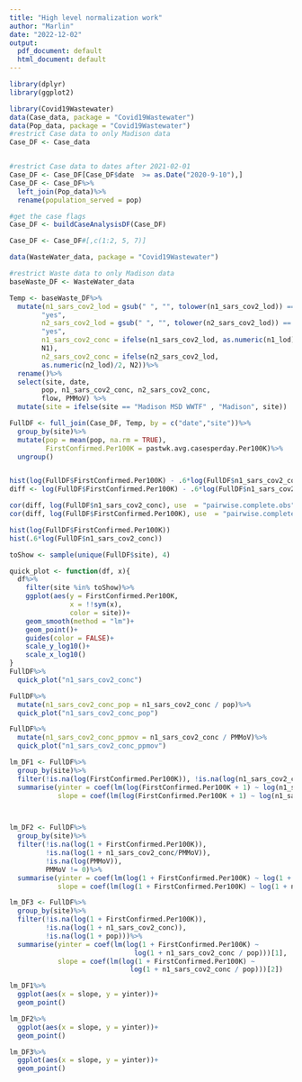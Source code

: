 ```yaml
---
title: "High level normalization work"
author: "Marlin"
date: "2022-12-02"
output:
  pdf_document: default
  html_document: default
---
```



```r
library(dplyr)
library(ggplot2)
```

```r
library(Covid19Wastewater)
data(Case_data, package = "Covid19Wastewater")
data(Pop_data, package = "Covid19Wastewater")
#restrict Case data to only Madison data
Case_DF <- Case_data


#restrict Case data to dates after 2021-02-01
Case_DF <- Case_DF[Case_DF$date  >= as.Date("2020-9-10"),]
Case_DF <- Case_DF%>%
  left_join(Pop_data)%>%
  rename(population_served = pop)

#get the case flags
Case_DF <- buildCaseAnalysisDF(Case_DF)

Case_DF <- Case_DF#[,c(1:2, 5, 7)]

data(WasteWater_data, package = "Covid19Wastewater")

#restrict Waste data to only Madison data
baseWaste_DF <- WasteWater_data

Temp <- baseWaste_DF%>%
  mutate(n1_sars_cov2_lod = gsub(" ", "", tolower(n1_sars_cov2_lod)) == 
        "yes",
        n2_sars_cov2_lod = gsub(" ", "", tolower(n2_sars_cov2_lod)) == 
        "yes",
        n1_sars_cov2_conc = ifelse(n1_sars_cov2_lod, as.numeric(n1_lod)/2, 
        N1),
        n2_sars_cov2_conc = ifelse(n2_sars_cov2_lod, 
        as.numeric(n2_lod)/2, N2))%>% 
  rename()%>%
  select(site, date, 
        pop, n1_sars_cov2_conc, n2_sars_cov2_conc, 
        flow, PMMoV) %>%
  mutate(site = ifelse(site == "Madison MSD WWTF" , "Madison", site))

FullDF <- full_join(Case_DF, Temp, by = c("date","site"))%>%
  group_by(site)%>%
  mutate(pop = mean(pop, na.rm = TRUE),
         FirstConfirmed.Per100K = pastwk.avg.casesperday.Per100K)%>%
  ungroup()


hist(log(FullDF$FirstConfirmed.Per100K) - .6*log(FullDF$n1_sars_cov2_conc))
diff <- log(FullDF$FirstConfirmed.Per100K) - .6*log(FullDF$n1_sars_cov2_conc)

cor(diff, log(FullDF$n1_sars_cov2_conc), use  = "pairwise.complete.obs")
cor(diff, log(FullDF$FirstConfirmed.Per100K), use  = "pairwise.complete.obs")

hist(log(FullDF$FirstConfirmed.Per100K))
hist(.6*log(FullDF$n1_sars_cov2_conc))


```




```r
toShow <- sample(unique(FullDF$site), 4)

quick_plot <- function(df, x){
  df%>%
    filter(site %in% toShow)%>%
    ggplot(aes(y = FirstConfirmed.Per100K, 
               x = !!sym(x),
               color = site))+
    geom_smooth(method = "lm")+
    geom_point()+
    guides(color = FALSE)+
    scale_y_log10()+
    scale_x_log10()
}
FullDF%>%
  quick_plot("n1_sars_cov2_conc")

FullDF%>%
  mutate(n1_sars_cov2_conc_pop = n1_sars_cov2_conc / pop)%>%
  quick_plot("n1_sars_cov2_conc_pop")

FullDF%>%
  mutate(n1_sars_cov2_conc_ppmov = n1_sars_cov2_conc / PMMoV)%>%
  quick_plot("n1_sars_cov2_conc_ppmov")

```



```r
lm_DF1 <- FullDF%>%
  group_by(site)%>%
  filter(!is.na(log(FirstConfirmed.Per100K)), !is.na(log(n1_sars_cov2_conc)))%>%
  summarise(yinter = coef(lm(log(FirstConfirmed.Per100K + 1) ~ log(n1_sars_cov2_conc + 1)))[1],
            slope = coef(lm(log(FirstConfirmed.Per100K + 1) ~ log(n1_sars_cov2_conc + 1)))[2])



lm_DF2 <- FullDF%>%
  group_by(site)%>%
  filter(!is.na(log(1 + FirstConfirmed.Per100K)), 
         !is.na(log(1 + n1_sars_cov2_conc/PMMoV)),
         !is.na(log(PMMoV)),
         PMMoV != 0)%>%
  summarise(yinter = coef(lm(log(1 + FirstConfirmed.Per100K) ~ log(1 + n1_sars_cov2_conc/abs(PMMoV))))[1],
            slope = coef(lm(log(1 + FirstConfirmed.Per100K) ~ log(1 + n1_sars_cov2_conc/abs(PMMoV))))[2])

lm_DF3 <- FullDF%>%
  group_by(site)%>%
  filter(!is.na(log(1 + FirstConfirmed.Per100K)), 
         !is.na(log(1 + n1_sars_cov2_conc)),
         !is.na(log(1 + pop)))%>%
  summarise(yinter = coef(lm(log(1 + FirstConfirmed.Per100K) ~
                               log(1 + n1_sars_cov2_conc / pop)))[1],
            slope = coef(lm(log(1 + FirstConfirmed.Per100K) ~ 
                              log(1 + n1_sars_cov2_conc / pop)))[2])

lm_DF1%>%
  ggplot(aes(x = slope, y = yinter))+
  geom_point()

lm_DF2%>%
  ggplot(aes(x = slope, y = yinter))+
  geom_point()

lm_DF3%>%
  ggplot(aes(x = slope, y = yinter))+
  geom_point()
```